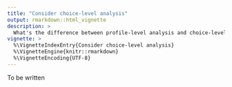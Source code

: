 ```yaml
---
title: "Consider choice-level analysis"
output: rmarkdown::html_vignette
description: >
  What's the difference between profile-level analysis and choice-level analysis?
vignette: >
  %\VignetteIndexEntry{Consider choice-level analysis}
  %\VignetteEngine{knitr::rmarkdown}
  %\VignetteEncoding{UTF-8}
---
```


To be written
